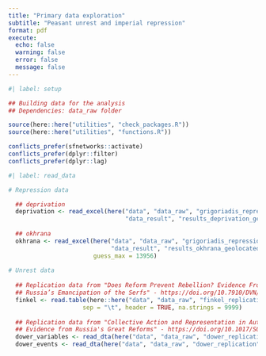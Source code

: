```yaml
---
title: "Primary data exploration"
subtitle: "Peasant unrest and imperial repression"
format: pdf
execute: 
  echo: false
  warning: false
  error: false
  message: false
---
```


```r
#| label: setup

## Building data for the analysis
## Dependencies: data_raw folder

source(here::here("utilities", "check_packages.R"))
source(here::here("utilities", "functions.R"))

conflicts_prefer(sfnetworks::activate)
conflicts_prefer(dplyr::filter)
conflicts_prefer(dplyr::lag)
```

```r
#| label: read_data

# Repression data

  ## deprivation
  deprivation <- read_excel(here("data", "data_raw", "grigoriadis_repression", 
                                 "data_result", "results_deprivation_geolocated.xlsx"))
  
  ## okhrana
  okhrana <- read_excel(here("data", "data_raw", "grigoriadis_repression", 
                             "data_result", "results_okhrana_geolocated.xlsx"), 
                        guess_max = 13956)
  
# Unrest data
  
  ## Replication data from "Does Reform Prevent Rebellion? Evidence From 
  ## Russia’s Emancipation of the Serfs" - https://doi.org/10.7910/DVN/29018
  finkel <- read.table(here::here("data", "data_raw", "finkel_replication", "2014.07.12.tab"), 
                     sep = "\t", header = TRUE, na.strings = 9999)
  
  ## Replication data from "Collective Action and Representation in Autocracies: 
  ## Evidence from Russia's Great Reforms" - https://doi.org/10.1017/S0003055417000454
  dower_variables <- read_dta(here("data", "data_raw", "dower_replication", "variables_replication.dta"))
  dower_events <- read_dta(here("data", "data_raw", "dower_replication", "event_data_replication.dta"))
  
```
